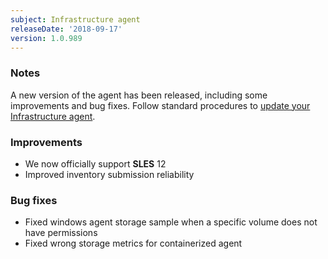 ```yaml
---
subject: Infrastructure agent
releaseDate: '2018-09-17'
version: 1.0.989
---
```


### Notes

A new version of the agent has been released, including some improvements and bug fixes. Follow standard procedures to [update your Infrastructure agent](/docs/infrastructure/new-relic-infrastructure/installation/update-infrastructure-agent).

### Improvements

* We now officially support **SLES** 12
* Improved inventory submission reliability

### Bug fixes

* Fixed windows agent storage sample when a specific volume does not have permissions
* Fixed wrong storage metrics for containerized agent
